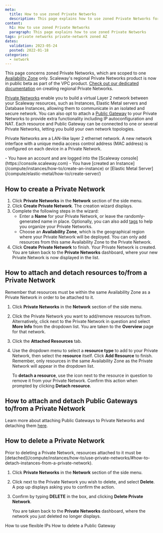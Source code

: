 ```yaml
---
meta:
  title: How to use zoned Private Networks
  description: This page explains how to use zoned Private Networks for your Scaleway services
content:
  h1: How to use zoned Private Networks
  paragraph: This page explains how to use zoned Private Networks
tags: private networks private-network zoned AZ
dates:
  validation: 2023-05-24
  posted: 2022-01-18
categories:
  - network
---
```


<Message type="note">

  This page concerns zoned Private Networks, which are scoped to one [Availability Zone](https://www.scaleway.com/en/docs/compute/instances/concepts/#availability-zone) only. Scaleway's regional Private Networks product is now in public beta as part of the VPC product. [Check out our dedicated documentation](/network/vpc/how-to/create-private-network/) on creating regional Private Networks.

</Message>

[Private Networks](/network/public-gateways/concepts/#private-networks) enable you to build a virtual Layer 2 network between your Scaleway resources, such as Instances, Elastic Metal servers and Database Instances, allowing them to communicate in an isolated and secure network. You can also opt to attach a [Public Gateway](/network/public-gateways/concepts/#public-gateway) to your Private Networks to provide extra functionality including IP autoconfiguration and NAT. Each resource and Public Gateway can be connected to one or several Private Networks, letting you build your own network topologies.

Private Networks are a LAN-like layer 2 ethernet network. A new network interface with a unique media access control address (MAC address) is configured on each device in a Private Network.

<Macro id="iam-requirements" />

<Message type="requirement">
  - You have an account and are logged into the [Scaleway console](https://console.scaleway.com)
  - You have [created an Instance](/compute/instances/how-to/create-an-instance) or [Elastic Metal Server](/compute/elastic-metal/how-to/create-server/)
</Message>

## How to create a Private Network

1. Click **Private Networks** in the **Network** section of the side menu.
2. Click **Create Private Network**. The creation wizard displays.
    <Lightbox src="scaleway-pn-creation-wiz.webp" alt="" />
3. Complete the following steps in the wizard:
    - Enter a **Name** for your Private Network, or leave the randomly-generated name in place. Optionally, you can also add [tags](/network/public-gateways/concepts/#tags) to help you organize your Private Networks. 
    - Choose an **Availability Zone**, which is the geographical region where your Private Network will be deployed. You can only add resources from this same Availability Zone to the Private Network. 
4. Click **Create Private Network** to finish. Your Private Network is created. You are taken back to the **Private Networks** dashboard, where your new Private Network is now displayed in the list.

## How to attach and detach resources to/from a Private Network

Remember that resources must be within the same Availability Zone as a Private Network in order to be attached to it.

1. Click **Private Networks** in the **Network** section of the side menu.
2. Click the Private Network you want to add/remove resources to/from. Alternatively, click <Icon name="more" /> next to the Private Network in question and select **More Info** from the dropdown list. You are taken to the **Overview** page for that network.
3. Click the **Attached Resources** tab.
4. Use the dropdown menu to select a **resource type** to add to your Private Network, then select the **resource** itself. Click **Add Resource** to finish. Remember, only resources in the same Availability Zone as the Private Network will appear in the dropdown list. 

    To **detach a resource**, use the <Icon name="unlink" /> icon next to the resource in question to remove it from your Private Network. Confirm this action when prompted by clicking **Detach resource**.


## How to attach and detach Public Gateways to/from a Private Network

Learn more about attaching Public Gateways to Private Networks and detaching them [here](/network/public-gateways/how-to/configure-a-public-gateway#how-to-attach-a-public-gateway-to-a-private-network).

## How to delete a Private Network

<Message type="note">
  Prior to deleting a Private Network, resources attached to it must be [detached](/compute/instances/how-to/use-private-networks/#how-to-detach-instances-from-a-private-network).
</Message>

1. Click **Private Networks** in the **Network** section of the side menu.
3. Click <Icon name="more" /> next to the Private Network you wish to delete, and select **Delete**. A pop up displays asking you to confirm the action.
3. Confirm by typing **DELETE** in the box, and clicking **Delete Private Network**.

    You are taken back to the **Private Networks** dashboard, where the network you just deleted no longer displays.


<Navigation title="See Also">
  <PreviousButton to="/network/public-gateways/how-to/use-flexible-ips/">How to use flexible IPs</PreviousButton>
  <NextButton to="/network/public-gateways/how-to/delete-a-public-gateway/">How to delete a Public Gateway</NextButton>
</Navigation>
